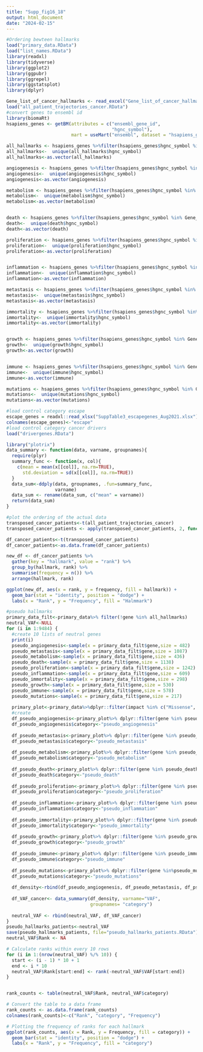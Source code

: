 ```yaml
---
title: "Supp_fig16_18"
output: html_document
date: "2024-02-15"
---
```


```r
#Ordering bewteen hallmarks
load("primary_data.RData")
load("list_names.RData")
library(readxl)
library(tidyverse)
library(ggplot2)
library(ggpubr)
library(ggrepel)
library(ggstatsplot)
library(dplyr)

Gene_list_of_cancer_hallmarks <- read_excel("Gene_list_of_cancer_hallmarks.xlsx")
load("all_patient_trajectories_cancer.RData")
#convert genes to ensembl id
library(biomaRt)
hsapiens_genes <- getBM(attributes = c("ensembl_gene_id", 
                                       "hgnc_symbol"),
                        mart = useMart("ensembl", dataset = "hsapiens_gene_ensembl"))

all_hallmarks <- hsapiens_genes %>%filter(hsapiens_genes$hgnc_symbol %in% Gene_list_of_cancer_hallmarks$ALL) 
all_hallmarks<-  unique(all_hallmarks$hgnc_symbol)
all_hallmarks<-as.vector(all_hallmarks)

angiogenesis <- hsapiens_genes %>%filter(hsapiens_genes$hgnc_symbol %in% Gene_list_of_cancer_hallmarks$ANGIOGENESIS) 
angiogenesis<-  unique(angiogenesis$hgnc_symbol)
angiogenesis<-as.vector(angiogenesis)

metabolism <- hsapiens_genes %>%filter(hsapiens_genes$hgnc_symbol %in% Gene_list_of_cancer_hallmarks$METABOLISM) 
metabolism<-  unique(metabolism$hgnc_symbol)
metabolism<-as.vector(metabolism)


death <- hsapiens_genes %>%filter(hsapiens_genes$hgnc_symbol %in% Gene_list_of_cancer_hallmarks$DEATH) 
death<-  unique(death$hgnc_symbol)
death<-as.vector(death)

proliferation <- hsapiens_genes %>%filter(hsapiens_genes$hgnc_symbol %in% Gene_list_of_cancer_hallmarks$PROLIFERATION) 
proliferation<-  unique(proliferation$hgnc_symbol)
proliferation<-as.vector(proliferation)


inflammation <- hsapiens_genes %>%filter(hsapiens_genes$hgnc_symbol %in% Gene_list_of_cancer_hallmarks$INFLAMMATION) 
inflammation<-  unique(inflammation$hgnc_symbol)
inflammation<-as.vector(inflammation)

metastasis <- hsapiens_genes %>%filter(hsapiens_genes$hgnc_symbol %in% Gene_list_of_cancer_hallmarks$METASTASIS) 
metastasis<-  unique(metastasis$hgnc_symbol)
metastasis<-as.vector(metastasis)

immortality <- hsapiens_genes %>%filter(hsapiens_genes$hgnc_symbol %in% Gene_list_of_cancer_hallmarks$IMMORTALITY) 
immortality<-  unique(immortality$hgnc_symbol)
immortality<-as.vector(immortality)


growth <- hsapiens_genes %>%filter(hsapiens_genes$hgnc_symbol %in% Gene_list_of_cancer_hallmarks$GROWTH) 
growth<-  unique(growth$hgnc_symbol)
growth<-as.vector(growth)


immune <- hsapiens_genes %>%filter(hsapiens_genes$hgnc_symbol %in% Gene_list_of_cancer_hallmarks$IMMUNE) 
immune<-  unique(immune$hgnc_symbol)
immune<-as.vector(immune)

mutations <- hsapiens_genes %>%filter(hsapiens_genes$hgnc_symbol %in% Gene_list_of_cancer_hallmarks$MUTATIONS) 
mutations<-  unique(mutations$hgnc_symbol)
mutations<-as.vector(mutations)

#load control category escape
escape_genes = readxl::read_xlsx("SuppTable3_escapegenes_Aug2021.xlsx")
colnames(escape_genes)<-"escape"
#load control category cancer drivers
load("drivergenes.RData")

library("plotrix")
data_summary <- function(data, varname, groupnames){
  require(plyr)
  summary_func <- function(x, col){
    c(mean = mean(x[[col]], na.rm=TRUE),
      std.deviation = sd(x[[col]], na.rm=TRUE))
  }
  data_sum<-ddply(data, groupnames, .fun=summary_func,
                  varname)
  data_sum <- rename(data_sum, c("mean" = varname))
  return(data_sum)
}
```


```r
#plot the ordering of the actual data
transposed_cancer_patients<-t(all_patient_trajectories_cancer)
transposed_cancer_patients <- apply(transposed_cancer_patients, 2, function(x) rank(-x, ties.method = "min"))

df_cancer_patients<-t(transposed_cancer_patients)
df_cancer_patients<-as.data.frame(df_cancer_patients)

new_df <- df_cancer_patients %>%
  gather(key = "hallmark", value = "rank") %>%
  group_by(hallmark, rank) %>%
  summarise(frequency = n()) %>%
  arrange(hallmark, rank)

ggplot(new_df, aes(x = rank, y = frequency, fill = hallmark)) +
  geom_bar(stat = "identity", position = "dodge") +
  labs(x = "Rank", y = "Frequency", fill = "Halmmark") 
```

```r
#pseudo hallmarks
primary_data_filt<-primary_data%>% filter(!gene %in% all_hallmarks)
neutral_VAF<-NULL
for (i in 1:9484) {
  #create 10 lists of neutral genes
  print(i)
  pseudo_angiogenesis<-sample(x = primary_data_filt$gene,size = 482)
  pseudo_metastasis<-sample(x = primary_data_filt$gene,size = 1087)
  pseudo_metabolism<-sample(x = primary_data_filt$gene,size = 436)
  pseudo_death<-sample(x = primary_data_filt$gene,size = 1138)
  pseudo_proliferation<-sample(x = primary_data_filt$gene,size = 1242)
  pseudo_inflammation<-sample(x = primary_data_filt$gene,size = 609)
  pseudo_immortality<-sample(x = primary_data_filt$gene,size = 298)
  pseudo_growth<-sample(x = primary_data_filt$gene,size = 530)
  pseudo_immune<-sample(x = primary_data_filt$gene,size = 578)
  pseudo_mutations<-sample(x = primary_data_filt$gene,size = 217)
  
  primary_plot<-primary_data%>%dplyr::filter(impact %in% c("Missense", "Nonsense","Essential_Splice","Stop_loss"))%>%dplyr::filter(gene %in% list_names$list_names)
  #create 
  df_pseudo_angiogenesis<-primary_plot%>% dplyr::filter(gene %in% pseudo_angiogenesis)%>% dplyr::select(sampleID, gene, VAF, cancertype)
  df_pseudo_angiogenesis$category<-"pseudo_angiogenesis"
  
  df_pseudo_metastasis<-primary_plot%>% dplyr::filter(gene %in% pseudo_metastasis)%>% dplyr::select(sampleID, gene, VAF, cancertype)
  df_pseudo_metastasis$category<-"pseudo_metastasis"
  
  df_pseudo_metabolism<-primary_plot%>% dplyr::filter(gene %in% pseudo_metabolism)%>% dplyr::select(sampleID, gene, VAF, cancertype)
  df_pseudo_metabolism$category<-"pseudo_metabolism"
  
  df_pseudo_death<-primary_plot%>% dplyr::filter(gene %in% pseudo_death)%>% dplyr::select(sampleID, gene, VAF, cancertype)
  df_pseudo_death$category<-"pseudo_death"
  
  df_pseudo_proliferation<-primary_plot%>% dplyr::filter(gene %in% pseudo_proliferation)%>% dplyr::select(sampleID, gene, VAF, cancertype)
  df_pseudo_proliferation$category<-"pseudo_proliferation"
  
  df_pseudo_inflammation<-primary_plot%>% dplyr::filter(gene %in% pseudo_inflammation)%>% dplyr::select(sampleID, gene, VAF, cancertype)
  df_pseudo_inflammation$category<-"pseudo_inflammation"
  
  df_pseudo_immortality<-primary_plot%>% dplyr::filter(gene %in% pseudo_immortality)%>% dplyr::select(sampleID, gene, VAF, cancertype)
  df_pseudo_immortality$category<-"pseudo_immortality"
  
  df_pseudo_growth<-primary_plot%>% dplyr::filter(gene %in% pseudo_growth)%>% dplyr::select(sampleID, gene, VAF, cancertype)
  df_pseudo_growth$category<-"pseudo_growth"
  
  df_pseudo_immune<-primary_plot%>% dplyr::filter(gene %in% pseudo_immune)%>% dplyr::select(sampleID, gene, VAF, cancertype)
  df_pseudo_immune$category<-"pseudo_immune"
  
  df_pseudo_mutations<-primary_plot%>% dplyr::filter(gene %in%pseudo_mutations)%>% dplyr::select(sampleID, gene, VAF, cancertype)
  df_pseudo_mutations$category<-"pseudo_mutations"
  
  df_density<-rbind(df_pseudo_angiogenesis, df_pseudo_metastasis, df_pseudo_metabolism, df_pseudo_death, df_pseudo_proliferation, df_pseudo_inflammation, df_pseudo_immortality, df_pseudo_growth, df_pseudo_immune, df_pseudo_mutations)
  
  df_VAF_cancer<- data_summary(df_density, varname="VAF", 
                               groupnames= "category")
  
  neutral_VAF <- rbind(neutral_VAF, df_VAF_cancer)
}
pseudo_hallmarks_patients<-neutral_VAF
save(pseudo_hallmarks_patients, file="pseudo_hallmarks_patients.RData")
neutral_VAF$Rank <- NA

# Calculate ranks within every 10 rows
for (i in 1:(nrow(neutral_VAF) %/% 10)) {
  start <- (i - 1) * 10 + 1
  end <- i * 10
  neutral_VAF$Rank[start:end] <- rank(-neutral_VAF$VAF[start:end])
}


rank_counts <- table(neutral_VAF$Rank, neutral_VAF$category)

# Convert the table to a data frame
rank_counts <- as.data.frame(rank_counts)
colnames(rank_counts)<-c("Rank", "category", "Frequency")

# Plotting the frequency of ranks for each hallmark
ggplot(rank_counts, aes(x = Rank, y = Frequency, fill = category)) +
  geom_bar(stat = "identity", position = "dodge") +
  labs(x = "Rank", y = "Frequency", fill = "category") 

```

